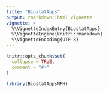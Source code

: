 ```yaml
---
title: "BiostatApps"
output: rmarkdown::html_vignette
vignette: >
  %\VignetteIndexEntry{BiostatApps}
  %\VignetteEngine{knitr::rmarkdown}
  %\VignetteEncoding{UTF-8}
---
```


```r
knitr::opts_chunk$set(
  collapse = TRUE,
  comment = "#>"
)
```

```r
library(BiostatAppsMPH)
```
